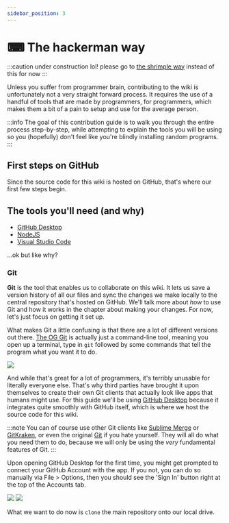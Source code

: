 ---
sidebar_position: 3
---

# ⌨ The hackerman way

:::caution under construction lol!
please go to [the shrimple way](easy-way) instead of this for now
:::

Unless you suffer from programmer brain, contributing to the wiki is unfortunately not a very straight forward process. It requires the use of a handful of tools that are made by programmers, for programmers, which makes them a bit of a pain to setup and use for the average person.

:::info
The goal of this contribution guide is to walk you through the entire process step-by-step, while attempting to explain the tools you will be using so you (hopefully) don't feel like you're blindly installing random programs.
:::

## First steps on GitHub

Since the source code for this wiki is hosted on GitHub, that's where our first few steps begin.

## The tools you'll need (and why)

- [GitHub Desktop](https://desktop.github.com)
- [NodeJS](https://nodejs.org/en)
- [Visual Studio Code](https://code.visualstudio.com/)

...ok but like why?

### Git

**Git** is the tool that enables us to collaborate on this wiki. It lets us save a version history of all our files and sync the changes we make locally to the central repository that's hosted on GitHub. We'll talk more about *how* to use Git and how it works in the chapter about making your changes. For now, let's just focus on getting it set up.

What makes Git a little confusing is that there are a lot of different versions out there. [The OG Git](https://git-scm.com) is actually just a command-line tool, meaning you open up a terminal, type in `git` followed by some commands that tell the program what you want it to do.

![](img/gitcli.jpg)

And while that's great for a lot of programmers, it's terribly unusable for literally everyone else. That's why third parties have brought it upon themselves to create their own Git clients that actually look like apps that humans might use. For this guide we'll be using [GitHub Desktop](https://desktop.github.com) because it integrates quite smoothly with GitHub itself, which is where we host the source code for this wiki.

:::note
You can of course use other Git clients like [Sublime Merge](https://www.sublimemerge.com/) or [GitKraken](https://www.gitkraken.com/), or even the original [Git](https://git-scm.com) if you hate yourself. They will all do what you need them to do, because we will only be using the *very* fundamental features of Git.
:::

Upon opening GitHub Desktop for the first time, you might get prompted to connect your GitHub Account with the app. If you not, you can do so manually via File > Options, then you should see the 'Sign In' button right at the top of the Accounts tab.

![](img/ghdoptions.jpg) ![](img/ghdaccounts.jpg)

What we want to do now is `clone` the main repository onto our local drive.